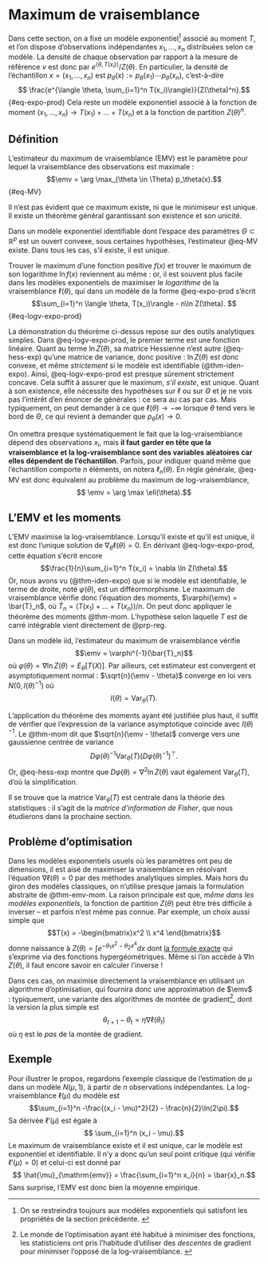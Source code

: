 # Maximum de vraisemblance

Dans cette section, on a fixé un modèle exponentiel^[On se restreindra toujours aux modèles exponentiels qui satisfont les propriétés de la section précédente. ] associé au moment $T$, et l'on dispose d'observations indépendantes $x_1, \dotsc, x_n$ distribuées selon ce modèle. La densité de chaque observation par rapport à la mesure de référence $\nu$ est donc par $e^{\langle \theta, T(x_i)\rangle} / Z(\theta)$. En particulier, la densité de l'échantillon $x=(x_1, \dotsc, x_n)$ est $p_\theta(x):=p_\theta(x_1)\dotsb p_\theta(x_n)$, c'est-à-dire 
$$ \frac{e^{\langle \theta, \sum_{i=1}^n T(x_i)\rangle}}{Z(\theta)^n}.$${#eq-expo-prod}
Cela reste un modèle exponentiel associé à la fonction de moment $(x_1, \dotsc, x_n)\to T(x_1) + \dotsc + T(x_n)$ et à la fonction de partition $Z(\theta)^n$. 




## Définition

:::{#def-emv}

L'estimateur du maximum de vraisemblance (EMV) est le paramètre pour lequel la vraisemblance des observations est maximale : 
$$\emv = \arg \max_{\theta \in \Theta} p_\theta(x).$${#eq-MV}

:::

Il n'est pas évident que ce maximum existe, ni que le minimiseur est unique. Il existe un théorème général garantissant son existence et son unicité. 

:::{#prp-maxvraisex}

Dans un modèle exponentiel identifiable dont l'espace des paramètres $\Theta \subset \mathbb{R}^p$ est un ouvert convexe, sous certaines hypothèses, l'estimateur @eq-MV existe. Dans tous les cas, s'il existe, il est unique. 

:::



Trouver le maximum d'une fonction positive $f(x)$ et trouver le maximum de son logarithme $\ln f(x)$ reviennent au même : or, il est souvent plus facile dans les modèles exponentiels de maximiser le *logarithme* de la vraisemblance $\ell(\theta)$, qui dans un modèle de la forme @eq-expo-prod s'écrit 
$$\sum_{i=1}^n \langle \theta, T(x_i)\rangle - n\ln Z(\theta). $${#eq-logv-expo-prod}

:::{.proof}

La démonstration du théorème ci-dessus repose sur des outils analytiques simples. Dans @eq-logv-expo-prod, le premier terme est une fonction linéaire. Quant au terme $\ln Z(\theta)$, sa matrice Hessienne n'est autre (@eq-hess-exp) qu'une matrice de variance, donc positive : $\ln Z(\theta)$ est donc convexe, et même *strictement* si le modèle est identifiable (@thm-iden-expo). Ainsi, @eq-logv-expo-prod est presque sûrement strictement concave. Cela suffit à assurer que le maximum, *s'il existe*, est unique. Quant à son existence, elle nécessite des hypothèses sur $\ell$ ou sur $\Theta$ et je ne vois pas l'intérêt d'en énoncer de générales : ce sera au cas par cas. Mais typiquement, on peut demander à ce que $\ell(\theta) \to -\infty$ lorsque $\theta$ tend vers le bord de $\Theta$, ce qui revient à demander que $p_\theta(x)\to 0$. 

:::

On omettra presque systématiquement le fait que la log-vraisemblance dépend des observations $x_i$, mais **il faut garder en tête que la vraisemblance et la log-vraisemblance sont des variables aléatoires car elles dépendent de l'échantillon**. Parfois, pour indiquer quand même que l'échantillon comporte $n$ éléments, on notera $\ell_n(\theta)$. 
 En règle générale, @eq-MV est donc équivalent au problème du maximum de log-vraisemblance, 
 $$ \emv = \arg \max \ell(\theta).$$

## L'EMV et les moments

L'EMV maximise la log-vraisemblance. Lorsqu'il existe et qu'il est unique, il est donc l'unique solution de $\nabla_\theta \ell(\theta) = 0$. En dérivant @eq-logv-expo-prod, cette équation s'écrit encore 
$$\frac{1}{n}\sum_{i=1}^n T(x_i) = \nabla \ln Z(\theta).$$ 
Or, nous avons vu (@thm-iden-expo) que si le modèle est identifiable, le terme de droite, noté $\varphi(\theta)$, est un difféormorphisme. Le maximum de vraisemblance vérifie donc l'équation des moments, $\varphi(\emv) = \bar{T}_n$, où $\bar{T}_n = (T(x_1) + \dotsc + T(x_n))/n$. On peut donc appliquer le théorème des moments @thm-mom. L'hypothèse selon laquelle $T$ est de carré intégrable vient directement de @prp-reg. 

:::{#thm-emv-mom}

Dans un modèle iid, l'estimateur du maximum de vraisemblance vérifie 
$$\emv = \varphi^{-1}(\bar{T}_n)$$
où $\varphi(\theta) = \nabla \ln Z(\theta)= E_\theta[T(X)]$. Par ailleurs, cet estimateur est convergent et asymptotiquement normal : $\sqrt{n}(\emv - \theta)$ converge en loi vers $N(0,I(\theta)^{-1})$ où
$$I(\theta) = \mathrm{Var}_\theta(T).$$

:::


:::{.proof}

L'application du théorème des moments ayant été justifiée plus haut, il suffit de vérifier que l'expression de la variance asymptotique coïncide avec $I(\theta)^{-1}$. Le @thm-mom dit que $\sqrt{n}(\emv - \theta)$ converge vers une gaussienne centrée de variance 
$$D\varphi(\theta)^{-1}\mathrm{Var}_\theta(T)(D\varphi(\theta)^{-1})^\top.
$$
Or, @eq-hess-exp montre que $D\varphi(\theta) = \nabla^2 \ln Z(\theta)$ vaut également $\mathrm{Var}_\theta(T)$, d'où la simplification. 

:::

Il se trouve que la matrice $\mathrm{Var}_\theta(T)$ est centrale dans la théorie des statistiques : il s'agit de la *matrice d'information de Fisher*, que nous étudierons dans la prochaine section. 


## Problème d'optimisation

Dans les modèles exponentiels usuels où les paramètres ont peu de dimensions, il est aisé de maximiser la vraisemblance en résolvant l'équation $\nabla \ell(\theta)=0$ par des méthodes analytiques simples. Mais hors du giron des modèles classiques, on n'utilise presque jamais la formulation abstraite de @thm-emv-mom. La raison principale est que, *même dans les modèles exponentiels*, la fonction de partition $Z(\theta)$ peut être très difficile à inverser -- et parfois n'est même pas connue. Par exemple, un choix aussi simple que
$$T(x) = -\begin{bmatrix}x^2 \\ x^4 \end{bmatrix}$$
donne naissance à $Z(\theta) = \int e^{-\theta_1 x^2 - \theta_2 x^4}dx$ dont [la formule exacte](https://math.stackexchange.com/questions/471496/exponential-of-a-quartic) qui s'exprime via des fonctions hypergéométriques. Même si l'on accède à $\nabla \ln Z(\theta)$, il faut encore savoir en calculer l'inverse ! 


Dans ces cas, on maximise directement la vraisemblance en utilisant un algorithme d'optimisation, qui fournira donc une approximation de $\emv$ : typiquement, une variante des algorithmes de montée de gradient^[Le monde de l'optimisation ayant été habitué à minimiser des fonctions, les statisticiens ont pris l'habitude d'utiliser des *descentes* de gradient pour minimiser l'opposé de la log-vraisemblance. ], dont la version la plus simple est 
$$ \theta_{t+1} - \theta_t = \eta \nabla \ell(\theta_t)$$
où $\eta$ est le *pas* de la montée de gradient. 

## Exemple

Pour illustrer le propos, regardons l'exemple classique de l'estimation de $\mu$ dans un modèle $N(\mu, 1)$, à partir de $n$ observations indépendantes. La log-vraisemblance $\ell(\mu)$ du modèle est 
$$\sum_{i=1}^n -\frac{(x_i - \mu)^2}{2} - \frac{n}{2}\ln(2\pi).$$
Sa dérivée $\ell'(\mu)$ est égale à 
$$ \sum_{i=1}^n (x_i - \mu).$$
Le maximum de vraisemblance existe et il est unique, car le modèle est exponentiel et identifiable. Il n'y a donc qu'un seul point critique (qui vérifie $\ell'(\mu)=0$) et celui-ci est donné par 
$$ \hat{\mu}_{\mathrm{emv}} = \frac{\sum_{i=1}^n x_i}{n} = \bar{x}_n.$$
Sans surprise, l'EMV est donc bien la moyenne empirique. 


